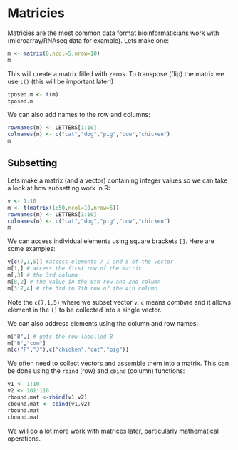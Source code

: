 # Matricies

Matricies are the most common data format bioinformaticians work with (microarray/RNAseq data for example). Lets make one:

```r
m <- matrix(0,ncol=5,nrow=10)
m
```
This will create a matrix filled with zeros. To transpose (flip) the matrix we use `t()` (this will be important later!)

```r
tposed.m <- t(m)
tposed.m
```

We can also add names to the row and columns:

```r
rownames(m) <- LETTERS[1:10]
colnames(m) <- c("cat","dog","pig","cow","chicken")
m
```


## Subsetting

Lets make a matrix (and a vector) containing integer values so we can take a look at how subsetting work in R:
```r
v <- 1:10
m <- t(matrix(1:50,ncol=10,nrow=5))
rownames(m) <- LETTERS[1:10]
colnames(m) <- c("cat","dog","pig","cow","chicken")
m
```
We can access individual elements using square brackets `[]`. Here are some examples:

```r
v[c(7,1,5)] #access elements 7 1 and 5 of the vector
m[1,] # access the first row of the matrix
m[,3] # the 3rd column
m[8,2] # the value in the 8th row and 2nd column
m[3:7,4] # the 3rd to 7th row of the 4th column
```

Note the `c(7,1,5)` where we subset vector `v`. `c` means *combine* and it allows element in the `()` to be collected into a single vector.

We can also address elements using the column and row names:

```r
m["B",] # gets the row labelled B
m["B","cow"]
m[c("F","J"),c("chicken","cat","pig")]
```


We often need to collect vectors and assemble them into a matrix. This can be done using the `rbind` (row) and `cbind` (column) functions:

```r
v1 <- 1:10
v2 <- 101:110
rbound.mat <-rbind(v1,v2)
cbound.mat <- cbind(v1,v2)
rbound.mat
cbound.mat
```

We will do a lot more work with matrices later, particularly mathematical operations.
